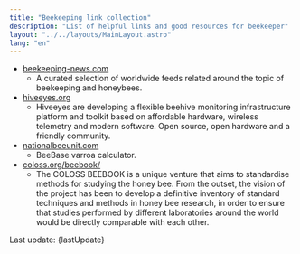 ```yaml
---
title: "Beekeeping link collection"
description: "List of helpful links and good resources for beekeeper"
layout: "../../layouts/MainLayout.astro"
lang: "en"
---
```



- [beekeeping-news.com](https://www.beekeeping-news.com/)
  - A curated selection of worldwide feeds related around the topic of beekeeping and honeybees.
- [hiveeyes.org](https://hiveeyes.org/)
  - Hiveeyes are developing a flexible beehive monitoring infrastructure platform and toolkit based on affordable hardware, wireless telemetry and modern software. Open source, open hardware and a friendly community.
- [nationalbeeunit.com](https://www.nationalbeeunit.com/public/BeeDiseases/varroaCalculator.cfm)
  - BeeBase varroa calculator.
- [coloss.org/beebook/](http://coloss.org/beebook/)
  - The COLOSS BEEBOOK is a unique venture that aims to standardise methods for studying the honey bee. From the outset, the vision of the project has been to develop a definitive inventory of standard techniques and methods in honey bee research, in order to ensure that studies performed by different laboratories around the world would be directly comparable with each other.

Last update: {lastUpdate}
